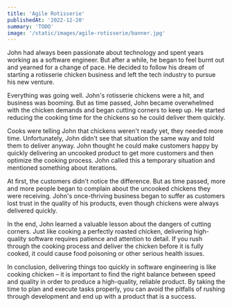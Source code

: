 ```yaml
---
title: 'Agile Rotisserie'
publishedAt: '2022-12-20'
summary: 'TODO'
image: '/static/images/agile-rotisserie/banner.jpg'
---
```


John had always been passionate about technology and spent years working as a software engineer. But after a while, he began to feel burnt out and yearned for a change of pace. He decided to follow his dream of starting a rotisserie chicken business and left the tech industry to pursue his new venture.

Everything was going well. John's rotisserie chickens were a hit, and business was booming. But as time passed, John became overwhelmed with the chicken demands and began cutting corners to keep up. He started reducing the cooking time for the chickens so he could deliver them quickly.

Cooks were telling John that chickens weren't ready yet, they needed more time. Unfortunately, John didn't see that situation the same way and told them to deliver anyway. John thought he could make customers happy by quickly delivering an uncooked product to get more customers and then optimize the cooking process. John called this a temporary situation and mentioned something about iterations.

At first, the customers didn't notice the difference. But as time passed, more and more people began to complain about the uncooked chickens they were receiving. John's once-thriving business began to suffer as customers lost trust in the quality of his products, even though chickens were always delivered quickly.

In the end, John learned a valuable lesson about the dangers of cutting corners. Just like cooking a perfectly roasted chicken, delivering high-quality software requires patience and attention to detail. If you rush through the cooking process and deliver the chicken before it is fully cooked, it could cause food poisoning or other serious health issues.

In conclusion, delivering things too quickly in software engineering is like cooking chicken – it is important to find the right balance between speed and quality in order to produce a high-quality, reliable product. By taking the time to plan and execute tasks properly, you can avoid the pitfalls of rushing through development and end up with a product that is a success.
